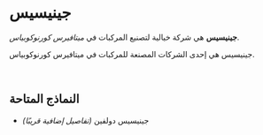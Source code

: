 # جينيسيس  

**جينيسيس** هي شركة خيالية لتصنيع المركبات في *ميتافيرس كورنوكوبياس*.  

جينيسيس هي إحدى الشركات المصنعة للمركبات في ميتافيرس كورنوكوبياس.  

</br>

## النماذج المتاحة  

- جينيسيس دولفين *(تفاصيل إضافية قريبًا)*  
